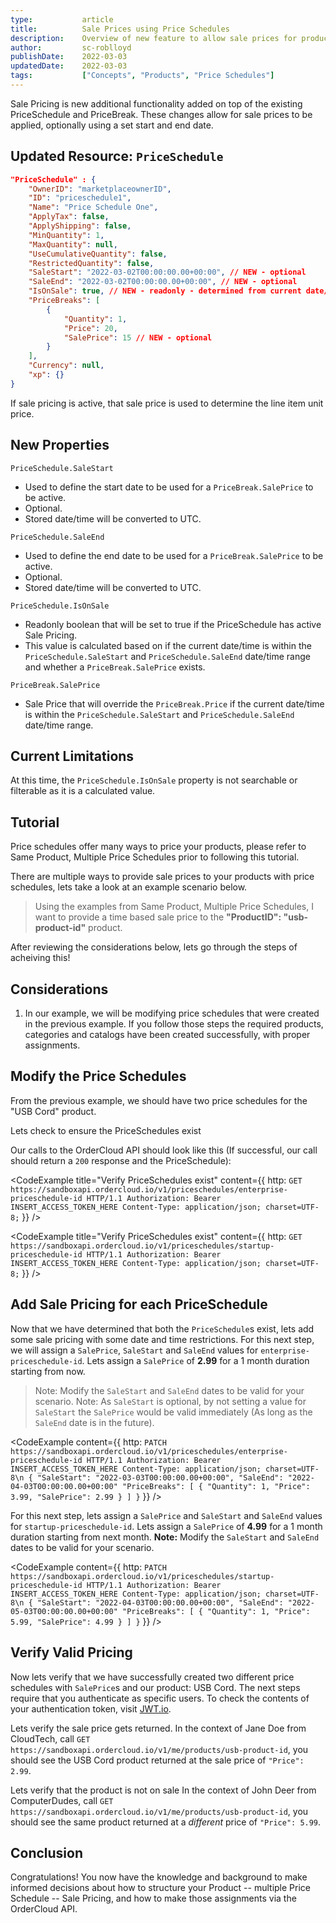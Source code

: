 ```yaml
---
type:           article
title:          Sale Prices using Price Schedules
description:    Overview of new feature to allow sale prices for products. Price schedules can be used to provide sale pricing while optionally using a date/time range to control the application of the sale price.
author:         sc-roblloyd
publishDate:    2022-03-03
updatedDate:    2022-03-03
tags:           ["Concepts", "Products", "Price Schedules"]
---
```


Sale Pricing is new additional functionality added on top of the existing PriceSchedule and PriceBreak. These changes allow for sale prices to be applied, optionally using a set start and end date. 

## Updated Resource: `PriceSchedule`

```json
"PriceSchedule" : {
	"OwnerID": "marketplaceownerID",
	"ID": "priceschedule1",
	"Name": "Price Schedule One",
	"ApplyTax": false,
	"ApplyShipping": false,
	"MinQuantity": 1,
	"MaxQuantity": null,
	"UseCumulativeQuantity": false,
	"RestrictedQuantity": false,
	"SaleStart": "2022-03-02T00:00:00.00+00:00", // NEW - optional
	"SaleEnd": "2022-03-02T00:00:00.00+00:00", // NEW - optional
	"IsOnSale": true, // NEW - readonly - determined from current date/time falling within SaleStart/SaleEnd date AND existence of PriceBreak.SalePrice
	"PriceBreaks": [
		{
			"Quantity": 1,
			"Price": 20,
			"SalePrice": 15 // NEW - optional
		}
	],
	"Currency": null,
	"xp": {}
}
```
If sale pricing is active, that sale price is used to determine the line item unit price.

## New Properties

`PriceSchedule.SaleStart`
- Used to define the start date to be used for a `PriceBreak.SalePrice` to be active.
- Optional.
- Stored date/time will be converted to UTC.

`PriceSchedule.SaleEnd`
- Used to define the end date to be used for a `PriceBreak.SalePrice` to be active.
- Optional.
- Stored date/time will be converted to UTC.

`PriceSchedule.IsOnSale`
- Readonly boolean that will be set to true if the PriceSchedule has active Sale Pricing.
- This value is calculated based on if the current date/time is within the `PriceSchedule.SaleStart` and `PriceSchedule.SaleEnd` date/time range and whether a `PriceBreak.SalePrice` exists.

`PriceBreak.SalePrice`
- Sale Price that will override the `PriceBreak.Price` if the current date/time is within the `PriceSchedule.SaleStart` and `PriceSchedule.SaleEnd` date/time range.

## Current Limitations

At this time, the `PriceSchedule.IsOnSale` property is not searchable or filterable as it is a calculated value.

## Tutorial

Price schedules offer many ways to price your products, please refer to <Link to="knowledge-base/same-product-multiple-price-schedules">Same Product, Multiple Price Schedules</Link> prior to following this tutorial. 

There are multiple ways to provide sale prices to your products with price schedules, lets take a look at an example scenario below.

> Using the examples from <Link to="knowledge-base/same-product-multiple-price-schedules">Same Product, Multiple Price Schedules</Link>, I want to provide a time based sale price to the **"ProductID": "usb-product-id"** product.

After reviewing the considerations below, lets go through the steps of acheiving this!

## Considerations

1. In our example, we will be modifying price schedules that were created in the previous example. If you follow those steps the required products, categories and catalogs have been created successfully, with proper assignments.

## Modify the Price Schedules

From the previous example, we should have two price schedules for the "USB Cord" product.

Lets check to ensure the PriceSchedules exist

Our calls to the OrderCloud API should look like this (If successful, our call should return a `200` response and the PriceSchedule):

<CodeExample
  title="Verify PriceSchedules exist"
  content={{
    http: `GET https://sandboxapi.ordercloud.io/v1/priceschedules/enterprise-priceschedule-id HTTP/1.1
Authorization: Bearer INSERT_ACCESS_TOKEN_HERE
Content-Type: application/json; charset=UTF-8;`
}}
/>

<CodeExample
  title="Verify PriceSchedules exist"
  content={{
    http: `GET https://sandboxapi.ordercloud.io/v1/priceschedules/startup-priceschedule-id HTTP/1.1
Authorization: Bearer INSERT_ACCESS_TOKEN_HERE
Content-Type: application/json; charset=UTF-8;`
}}
/>

## Add Sale Pricing for each PriceSchedule

Now that we have determined that both the `PriceSchedule`s exist, lets add some sale pricing with some date and time restrictions.
For this next step, we will assign a `SalePrice`, `SaleStart` and `SaleEnd` values for `enterprise-priceschedule-id`.
Lets assign a `SalePrice` of **2.99** for a 1 month duration starting from now.
> Note: Modify the `SaleStart` and `SaleEnd` dates to be valid for your scenario.
> Note: As `SaleStart` is optional, by not setting a value for `SaleStart` the `SalePrice` would be valid immediately (As long as the `SaleEnd` date is in the future).

<CodeExample
  content={{
    http: `PATCH https://sandboxapi.ordercloud.io/v1/priceschedules/enterprise-priceschedule-id HTTP/1.1
Authorization: Bearer INSERT_ACCESS_TOKEN_HERE
Content-Type: application/json; charset=UTF-8\n
{
  "SaleStart": "2022-03-03T00:00:00.00+00:00",
  "SaleEnd": "2022-04-03T00:00:00.00+00:00"
  "PriceBreaks": [
    {
      "Quantity": 1,
      "Price": 3.99,
      "SalePrice": 2.99
    }
  ]
}`
}}
/>

For this next step, lets assign a `SalePrice` and `SaleStart` and `SaleEnd` values for `startup-priceschedule-id`.
Lets assign a `SalePrice` of **4.99** for a 1 month duration starting from next month.
**Note:** Modify the `SaleStart` and `SaleEnd` dates to be valid for your scenario.

<CodeExample
  content={{
    http: `PATCH https://sandboxapi.ordercloud.io/v1/priceschedules/startup-priceschedule-id HTTP/1.1
Authorization: Bearer INSERT_ACCESS_TOKEN_HERE
Content-Type: application/json; charset=UTF-8\n
{
  "SaleStart": "2022-04-03T00:00:00.00+00:00",
  "SaleEnd": "2022-05-03T00:00:00.00+00:00"
  "PriceBreaks": [
    {
      "Quantity": 1,
      "Price": 5.99,
      "SalePrice": 4.99
    }
  ]
}`
}}
/>

## Verify Valid Pricing

Now lets verify that we have successfully created two different price schedules with `SalePrice`s and our product: USB Cord.
The next steps require that you authenticate as specific users.  To check the contents of your authentication token, visit [JWT.io](https://jwt.io).

Lets verify the sale price gets returned.
In the context of Jane Doe from CloudTech, call `GET https://sandboxapi.ordercloud.io/v1/me/products/usb-product-id`, you should see the USB Cord product returned at the sale price of `"Price": 2.99`.

Lets verify that the product is not on sale
In the context of John Deer from ComputerDudes, call `GET https://sandboxapi.ordercloud.io/v1/me/products/usb-product-id`, you should see the same product returned at a _different_ price of `"Price": 5.99`.


## Conclusion

Congratulations!  You now have the knowledge and background to make informed decisions about how to structure your Product -- multiple Price Schedule -- Sale Pricing, and how to make those assignments via the OrderCloud API.

